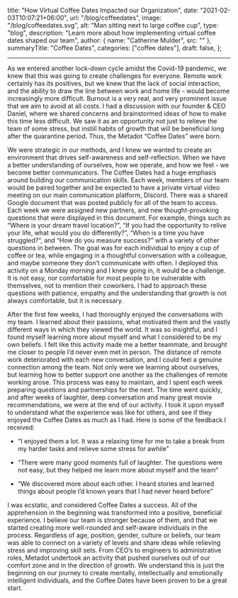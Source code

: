   title: "How Virtual Coffee Dates Impacted our Organization",
  date: "2021-02-03T10:07:21+06:00",
  url: "/blog/coffeedates",
  image: "/blog/coffeedates.svg",
  alt: "Man sitting next to large coffee cup",
  type: "blog",
  description:
    "Learn more about how implementing virtual coffee dates shaped our team",
  author: { name: "Catherine Mulder", src: "" },
  summaryTitle: "Coffee Dates",
  categories: ["coffee dates"],
  draft: false,
};

---

As we entered another lock-down cycle amidst the Covid-19 pandemic, we knew that this was going to create challenges for everyone. Remote work certainly has its positives, but we knew that the lack of social interaction, and the ability to draw the line between work and home life - would become increasingly more difficult. Burnout is a very real, and very prominent issue that we aim to avoid at all costs. I had a discussion with our founder & CEO Daniel, where we shared concerns and brainstormed ideas of how to make this time less difficult. We saw it as an opportunity not just to relieve the team of some stress, but instill habits of growth that will be beneficial long after the quarantine period. Thus, the Metadot “Coffee Dates” were born.

We were strategic in our methods, and I knew we wanted to create an environment that drives self-awareness and self-reflection. When we have a better understanding of ourselves, how we operate, and how we feel - we become better communicators. The Coffee Dates had a huge emphasis around building our communication skills. Each week, members of our team would be paired together and be expected to have a private virtual video meeting on our main communication platform, Discord. There was a shared Google document that was posted publicly for all of the team to access. Each week we were assigned new partners, and new thought-provoking questions that were displayed in this document. For example, things such as “Where is your dream travel location?”, “If you had the opportunity to relive your life, what would you do differently?”, “When is a time you have struggled?”, and “How do you measure success?” with a variety of other questions in between. The goal was for each individual to enjoy a cup of coffee or tea, while engaging in a thoughtful conversation with a colleague, and maybe someone they don’t communicate with often. I deployed this activity on a Monday morning and I knew going in, it would be a challenge. It is not easy, nor comfortable for most people to be vulnerable with themselves, not to mention their coworkers. I had to approach these questions with patience, empathy and the understanding that growth is not always comfortable, but it is necessary.

After the first few weeks, I had thoroughly enjoyed the conversations with my team. I learned about their passions, what motivated them and the vastly different ways in which they viewed the world. It was so insightful, and I found myself learning more about myself and what I considered to be my own beliefs. I felt like this activity made me a better teammate, and brought me closer to people I’d never even met in person. The distance of remote work deteriorated with each new conversation, and I could feel a genuine connection among the team. Not only were we learning about ourselves, but learning how to better support one another as the challenges of remote working arose. This process was easy to maintain, and I spent each week preparing questions and partnerships for the next. The time went quickly, and after weeks of laughter, deep conversation and many great movie recommendations, we were at the end of our activity.
I took it upon myself to understand what the experience was like for others, and see if they enjoyed the Coffee Dates as much as I had. Here is some of the feedback I received:

- “I enjoyed them a lot. It was a relaxing time for me to take a break from my harder tasks and relieve some stress for awhile”

- “There were many good moments full of laughter. The questions were not easy, but they helped me learn more about myself and the team”

- “We discovered more about each other. I heard stories and learned things about people I’d known years that I had never heard before”

I was ecstatic, and considered Coffee Dates a success. All of the apprehension in the beginning was transformed into a positive, beneficial experience. I believe our team is stronger because of them, and that we started creating more well-rounded and self-aware individuals in the process. Regardless of age, position, gender, culture or beliefs, our team was able to connect on a variety of levels and share ideas while relieving stress and improving skill sets. From CEO’s to engineers to administrative roles, Metadot undertook an activity that pushed ourselves out of our comfort zone and in the direction of growth. We understand this is just the beginning on our journey to create mentally, intellectually and emotionally intelligent individuals, and the Coffee Dates have been proven to be a great start.
